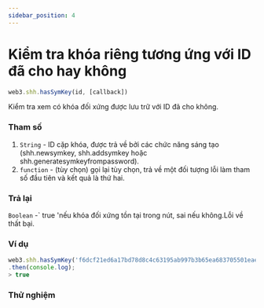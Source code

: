 ```yaml
---
sidebar_position: 4
---
```


# Kiểm tra khóa riêng tương ứng với ID đã cho hay không

```javascript
web3.shh.hasSymKey(id, [callback])
```
Kiểm tra xem có khóa đối xứng được lưu trữ với ID đã cho không.
### Tham số
1. `String` - ID cặp khóa, được trả về bởi các chức năng sáng tạo (shh.newsymkey, shh.addsymkey hoặc shh.generatesymkeyfrompassword).
2. `function` - (tùy chọn) gọi lại tùy chọn, trả về một đối tượng lỗi làm tham số đầu tiên và kết quả là thứ hai.
### Trả lại
`Boolean` -` true 'nếu khóa đối xứng tồn tại trong nút, sai nếu không.Lỗi về thất bại.
### Ví dụ
```javascript
web3.shh.hasSymKey('f6dcf21ed6a17bd78d8c4c63195ab997b3b65ea683705501eae82d32667adc92')
.then(console.log);
> true
```
### Thử nghiệm
<HasMyKey/>